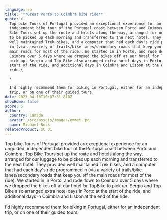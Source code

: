 ```yaml
---
language: en
title: '**Great Porto to Coimbra bike ride**'
quote: >-
  Top bike Tours of Portugal provided an exceptional experience for an unguided,
  independent bike tour of the Portugal coast between Porto and Coimbra. Top
  Bike Tours set up the route and hotels along the way, arranged for our luggage
  to be picked up each morning and transferred to the next hotel. They provided
  well maintained Trek bikes, and a computer that had each day's ride programmed
  in (via a variety of trails/bike lanes/secondary roads that keep you off the
  main roads for most of the ride). We started in in Porto, and rode down to
  Coimbra over 5 days where we dropped the bikes off at our hotel for TopBike to
  pick up. Sergio and Top Bike also arranged extra hotel days in Porto at the
  start of the ride, and additional days in Coimbra and Lisbon at the end of the
  ride.\

  \

  I'd highly recommend them for biking in Portugal, either for an independent
  trip, or on one of their guided tours.
date: 2023-04-16T10:07:31.878Z
showHome: false
score: 5
author:
  country: Canada
  avatar: /src/assets/images/emmet.jpg
  name: Michael Ruck
relatedProduct: SC 01
---
```


Top bike Tours of Portugal provided an exceptional experience for an unguided,
independent bike tour of the Portugal coast between Porto and Coimbra. Top Bike
Tours set up the route and hotels along the way, arranged for our luggage to be
picked up each morning and transferred to the next hotel. They provided well
maintained Trek bikes, and a computer that had each day's ride programmed in
(via a variety of trails/bike lanes/secondary roads that keep you off the main
roads for most of the ride). We started in in Porto, and rode down to Coimbra
over 5 days where we dropped the bikes off at our hotel for TopBike to pick up.
Sergio and Top Bike also arranged extra hotel days in Porto at the start of the
ride, and additional days in Coimbra and Lisbon at the end of the ride.\
\
I'd highly recommend them for biking in Portugal, either for an independent
trip, or on one of their guided tours.

